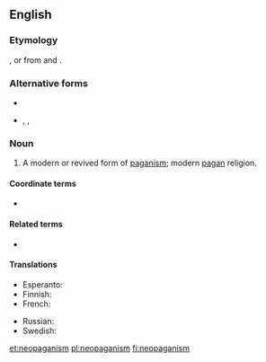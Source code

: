 {{also|Neopaganism|neo-paganism}}
==English==
{{wikipedia}}

===Etymology===
{{prefix|neo|paganism|lang=en}}, or from {{m|en|neo-pagan}} and {{m|en|-ism}}.

===Alternative forms===
* {{l|en|neo-paganism}}
* {{l|en|Neopaganism}}, {{l|en|Neo-paganism}}, {{l|en|Neo-Paganism}}

===Noun===
{{en-noun|-}}

# A modern or revived form of [[paganism]]; modern [[pagan]] religion.

====Coordinate terms====
* {{list:religions/en}}

====Related terms====
* {{l|en|neo-pagan}}

====Translations====
{{trans-top|modern or revived form of paganism}}
* Esperanto: {{t|eo|novpaganismo}}
* Finnish: {{t+|fi|uuspakanuus}}
* French: {{t+|fr|néopaganisme|m}}
{{trans-mid}}
* Russian: {{t+|ru|неоязы́чество|n|sc=Cyrl}}
* Swedish: {{t|sv|nyhedendom|c}}
{{trans-bottom}}

[[et:neopaganism]]
[[pl:neopaganism]]
[[fi:neopaganism]]